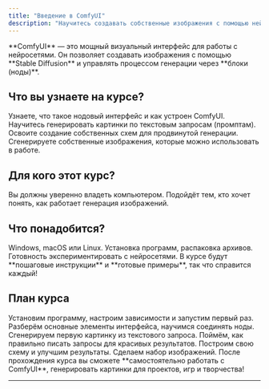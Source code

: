 ```yaml
---
title: "Введение в ComfyUI"
description: "Научитесь создавать собственные изображения с помощью нейросетей"
---
```


<Info>
  **ComfyUI** — это мощный визуальный интерфейс для работы с нейросетями.  
  Он позволяет создавать изображения с помощью **Stable Diffusion** и управлять процессом генерации через **блоки (ноды)**.
</Info>

## Что вы узнаете на курсе?

<CardGroup cols={2}>
  <Card title="Основы ComfyUI" icon="rocket">
    Узнаете, что такое нодовый интерфейс и как устроен ComfyUI.
  </Card>
  <Card title="Первая генерация" icon="image">
    Научитесь генерировать картинки по текстовым запросам (промптам).
  </Card>
  <Card title="Сложные пайплайны" icon="diagram-project">
    Освоите создание собственных схем для продвинутой генерации.
  </Card>
  <Card title="Результат" icon="stars">
    Сгенерируете собственные изображения, которые можно использовать в работе.
  </Card>
</CardGroup>

## Для кого этот курс?

<Columns cols={2}>
  <Card title="Курсы 4-5" icon="user-graduate">
    Вы должны уверенно владеть компьютером.
  </Card>
  <Card title="Любители ИИ и творчества" icon="palette">
    Подойдёт тем, кто хочет понять, как работает генерация изображений.
  </Card>
</Columns>

## Что понадобится?

<Steps>
  <Step title="Компьютер с интернетом">
    Windows, macOS или Linux.
  </Step>
  <Step title="Базовые навыки">
    Установка программ, распаковка архивов.
  </Step>
  <Step title="Желание творить!">
    Готовность экспериментировать с нейросетями.
  </Step>
</Steps>

<Tip>
  В курсе будут **пошаговые инструкции** и **готовые примеры**, так что справится каждый!
</Tip>

## План курса

<AccordionGroup>
  <Accordion title="Введение. Установка и запуск ComfyUI" icon="download">
    Установим программу, настроим зависимости и запустим первый раз.
  </Accordion>
  <Accordion title="Часть 1. Интерфейс и ноды" icon="object-group">
    Разберём основные элементы интерфейса, научимся соединять ноды.
  </Accordion>
  <Accordion title="Часть 2. Первая генерация" icon="image">
    Сгенерируем первую картинку из текстового запроса.
  </Accordion>
  <Accordion title="Часть 3. Работа с промптами" icon="keyboard">
    Поймём, как правильно писать запросы для красивых результатов.
  </Accordion>
  <Accordion title="Часть 4. Создание собственного пайплайна" icon="diagram-project">
    Построим свою схему и улучшим результаты.
  </Accordion>
  <Accordion title="Часть 5. Финальный workflow" icon="stars">
    Сделаем набор изображений.
  </Accordion>
</AccordionGroup>

<Note>
  После прохождения курса вы сможете **самостоятельно работать с ComfyUI**, генерировать картинки для проектов, игр и творчества!
</Note>

---